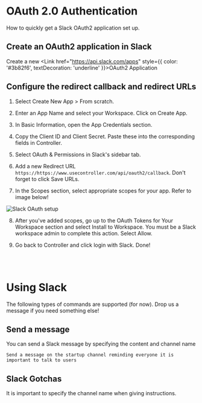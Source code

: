 
# OAuth 2.0 Authentication

How to quickly get a Slack OAuth2 application set up.

## Create an OAuth2 application in Slack

Create a new <Link href="https://api.slack.com/apps" style={{ color: '#3b82f6', textDecoration: 'underline' }}>OAuth2 Application</Link>

## Configure the redirect callback and redirect URLs

1. Select Create New App > From scratch.

2. Enter an App Name and select your Workspace. Click on Create App.

3. In Basic Information, open the App Credentials section.

4. Copy the Client ID and Client Secret. Paste these into the corresponding fields in Controller.

5. Select OAuth & Permissions in Slack's sidebar tab.

6. Add a new Redirect URL `https://https://www.usecontroller.com/api/oauth2/callback`. Don't forget to click Save URLs.

7. In the Scopes section, select appropriate scopes for your app. Refer to image below!

<Image src="/slack.png" alt="Slack OAuth setup" width={800} height={400} />

8. After you've added scopes, go up to the OAuth Tokens for Your Workspace section and select Install to Workspace. You must be a Slack workspace admin to complete this action.
   Select Allow.

9. Go back to Controller and click login with Slack. Done!

<br /> <br />

# Using Slack

The following types of commands are supported (for now). Drop us a message if you need something else!

## Send a message

You can send a Slack message by specifying the content and channel name

```
Send a message on the startup channel reminding everyone it is important to talk to users
```

## Slack Gotchas

<Callout type="info" emoji="ℹ️">
  It is important to specify the channel name when giving instructions.
</Callout>
